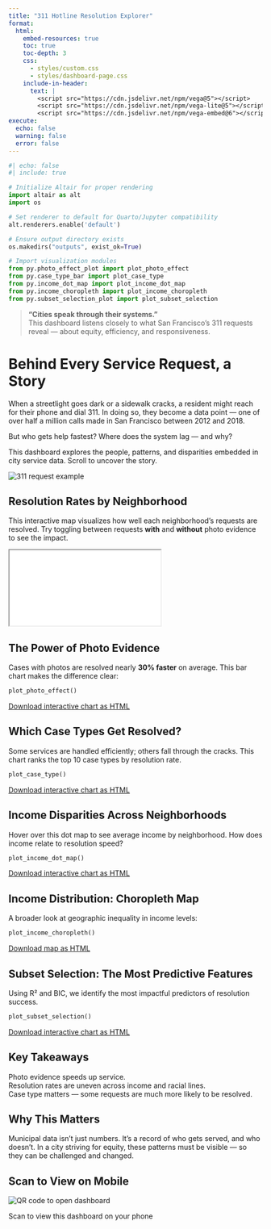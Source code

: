 ```yaml
---
title: "311 Hotline Resolution Explorer"
format:
  html:
    embed-resources: true
    toc: true
    toc-depth: 3
    css: 
      - styles/custom.css
      - styles/dashboard-page.css
    include-in-header:
      text: |
        <script src="https://cdn.jsdelivr.net/npm/vega@5"></script>
        <script src="https://cdn.jsdelivr.net/npm/vega-lite@5"></script>
        <script src="https://cdn.jsdelivr.net/npm/vega-embed@6"></script>
execute:
  echo: false
  warning: false
  error: false
---
```


```python
#| echo: false
#| include: true

# Initialize Altair for proper rendering
import altair as alt
import os

# Set renderer to default for Quarto/Jupyter compatibility
alt.renderers.enable('default')

# Ensure output directory exists
os.makedirs("outputs", exist_ok=True)

# Import visualization modules
from py.photo_effect_plot import plot_photo_effect
from py.case_type_bar import plot_case_type
from py.income_dot_map import plot_income_dot_map
from py.income_choropleth import plot_income_choropleth
from py.subset_selection_plot import plot_subset_selection

```


> **"Cities speak through their systems."**  
> This dashboard listens closely to what San Francisco's 311 requests reveal — about equity, efficiency, and responsiveness.

# Behind Every Service Request, a Story

When a streetlight goes dark or a sidewalk cracks, a resident might reach for their phone and dial 311. In doing so, they become a data point — one of over half a million calls made in San Francisco between 2012 and 2018.

But who gets help fastest? Where does the system lag — and why?

This dashboard explores the people, patterns, and disparities embedded in city service data. Scroll to uncover the story.

<div class="center-image">
  <img src="assets/images/pothole_example.jpg" alt="311 request example">
</div>

<div class="section-break"></div>

## Resolution Rates by Neighborhood

This interactive map visualizes how well each neighborhood's requests are resolved. Try toggling between requests **with** and **without** photo evidence to see the impact.

<iframe src="outputs/resolution_map.html" class="iframe-viz"></iframe>

<div class="section-break"></div>

## The Power of Photo Evidence

Cases with photos are resolved nearly **30% faster** on average. This bar chart makes the difference clear:

<div class="chart-container" id="photo-effect-chart">

```python
plot_photo_effect()
```

</div>

<div class="download-link">
  <a href="outputs/photo_effect_chart.html" download>Download interactive chart as HTML</a>
</div>

<div class="section-break"></div>

## Which Case Types Get Resolved?

Some services are handled efficiently; others fall through the cracks. This chart ranks the top 10 case types by resolution rate.

<div class="chart-container" id="case-type-chart">

```python
plot_case_type()
```

</div>

<div class="download-link">
  <a href="outputs/case_type_chart.html" download>Download interactive chart as HTML</a>
</div>

<div class="section-break"></div>

## Income Disparities Across Neighborhoods

Hover over this dot map to see average income by neighborhood. How does income relate to resolution speed?

<div class="chart-container" id="income-dot-map">

```python
plot_income_dot_map()
```

</div>

<div class="download-link">
  <a href="outputs/income_dot_map.html" download>Download interactive chart as HTML</a>
</div>

<div class="section-break"></div>

## Income Distribution: Choropleth Map

A broader look at geographic inequality in income levels:

```python
plot_income_choropleth()
```


<div class="download-link">
  <a href="outputs/income_choropleth.html" download>Download map as HTML</a>
</div>

<div class="section-break"></div>

## Subset Selection: The Most Predictive Features

Using R² and BIC, we identify the most impactful predictors of resolution success.

<div class="chart-container" id="subset-selection-chart">

```python
plot_subset_selection()
```

</div>

<div class="download-link">
  <a href="outputs/subset_selection_chart.html" download>Download interactive chart as HTML</a>
</div>

<div class="section-break"></div>

## Key Takeaways

<div class="key-takeaways">
  <div class="key-point">Photo evidence speeds up service.</div>
  <div class="key-point">Resolution rates are uneven across income and racial lines.</div>
  <div class="key-point">Case type matters — some requests are much more likely to be resolved.</div>
</div>

<div class="section-break"></div>

## Why This Matters

Municipal data isn't just numbers. It's a record of who gets served, and who doesn't. In a city striving for equity, these patterns must be visible — so they can be challenged and changed.

<div class="section-break"></div>

## Scan to View on Mobile

<div class="qr-container">
  <img src="assets/images/qr_code.jpg" alt="QR code to open dashboard">
  <p>Scan to view this dashboard on your phone</p>
</div>